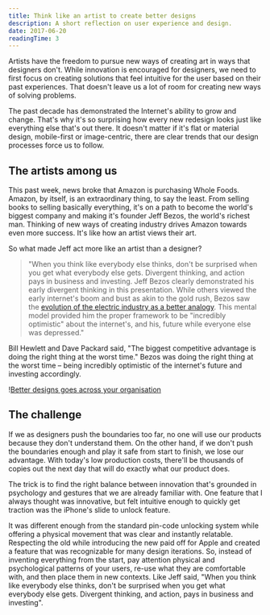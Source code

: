 ```yaml
---
title: Think like an artist to create better designs
description: A short reflection on user experience and design.
date: 2017-06-20
readingTime: 3
---
```


<span class="preamble">Artists have the freedom to pursue new ways of creating art in ways that designers don't. While innovation is encouraged for designers, we need to first focus on creating solutions that feel intuitive for the user based on their past experiences. That doesn't leave us a lot of room for creating new ways of solving problems.</span>

The past decade has demonstrated the Internet's ability to grow and change. That's why it's so surprising how every new redesign looks just like everything else that's out there. It doesn't matter if it's flat or material design, mobile-first or image-centric, there are clear trends that our design processes force us to follow.

## The artists among us

This past week, news broke that Amazon is purchasing Whole Foods. Amazon, by itself, is an extraordinary thing, to say the least. From selling books to selling basically everything, it's on a path to become the world's biggest company and making it's founder Jeff Bezos, the world's richest man. Thinking of new ways of creating industry drives Amazon towards even more success. It's like how an artist views their art.

So what made Jeff act more like an artist than a designer?

> "When you think like everybody else thinks, don't be surprised when you get what everybody else gets. Divergent thinking, and action pays in business and investing. Jeff Bezos clearly demonstrated his early divergent thinking in this presentation. While others viewed the early internet's boom and bust as akin to the gold rush, Bezos saw the <a href="https://www.ted.com/talks/jeff_bezos_on_the_next_web_innovation" target="_blank">evolution of the electric industry as a better analogy</a>. This mental model provided him the proper framework to be "incredibly optimistic" about the internet's, and his, future while everyone else was depressed."

Bill Hewlett and Dave Packard said, "The biggest competitive advantage is doing the right thing at the worst time." Bezos was doing the right thing at the worst time &#8211; being incredibly optimistic of the internet's future and investing accordingly.

!<a href="/images/articles/Jeff-Bezos-Quotes-1-1024x454.jpg">Better designs goes across your organisation</a>

## The challenge

If we as designers push the boundaries too far, no one will use our products because they don't understand them. On the other hand, if we don't push the boundaries enough and play it safe from start to finish, we lose our advantage. With today's low production costs, there'll be thousands of copies out the next day that will do exactly what our product does.

The trick is to find the right balance between innovation that's grounded in psychology and gestures that we are already familiar with. One feature that I always thought was innovative, but felt intuitive enough to quickly get traction was the iPhone's slide to unlock feature.

It was different enough from the standard pin-code unlocking system while offering a physical movement that was clear and instantly relatable. Respecting the old while introducing the new paid off for Apple and created a feature that was recognizable for many design iterations. So, instead of inventing everything from the start, pay attention physical and psychological patterns of your users, re-use what they are comfortable with, and then place them in new contexts. Like Jeff said, "When you think like everybody else thinks, don't be surprised when you get what everybody else gets. Divergent thinking, and action, pays in business and investing".